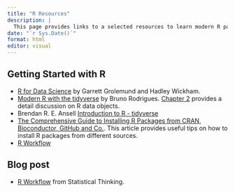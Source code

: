 ```yaml
---
title: "R Resources"
description: |
  This page provides links to a selected resources to learn modern R packages, especially those related to tidyverse framework.
date: "`r Sys.Date()`"
format: html
editor: visual
---
```


## Getting Started with R

-   [R for Data Science](https://r4ds.had.co.nz/) by Garrett Grolemund and Hadley Wickham.
-   [Modern R with the tidyverse](https://b-rodrigues.github.io/modern_R/) by Bruno Rodrigues. [Chapter 2](https://b-rodrigues.github.io/modern_R/objects-types-and-useful-r-functions-to-get-started.html) provides a detail discussion on R data objects.
-   Brendan R. E. Ansell [Introduction to R - tidyverse](https://bookdown.org/ansellbr/WEHI_tidyR_course_book/)
-   [The Comprehensive Guide to Installing R Packages from CRAN, Bioconductor, GitHub and Co.](https://thomasadventure.blog/posts/install-r-packages/). This article provides useful tips on how to install R packages from different sources.
-   [R Workflow](https://hbiostat.org/rflow/)

## Blog post

- [R Workflow](https://www.fharrell.com/post/rflow/) from Statistical Thinking.
